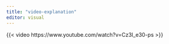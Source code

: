 ```yaml
---
title: "video-explanation"
editor: visual
---
```


{{< video https://www.youtube.com/watch?v=Cz3I_e30-ps >}}
